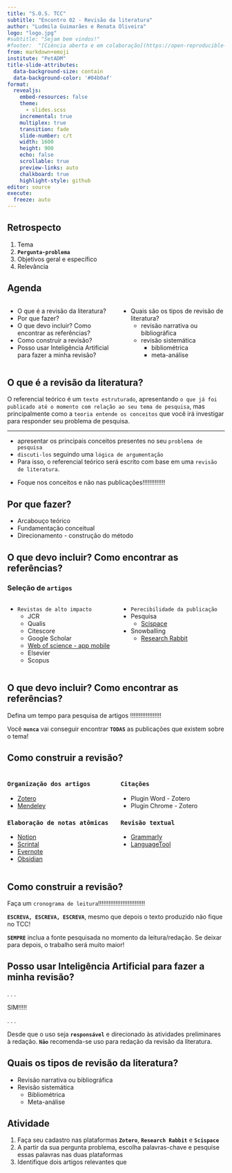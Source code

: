 ```yaml
---
title: "S.O.S. TCC"
subtitle: "Encontro 02 - Revisão da literatura"
author: "Ludmila Guimarães e Renata Oliveira"
logo: "logo.jpg"
#subtitle: "Sejam bem vindos!"
#footer:  "[Ciência aberta e em colaboração](https://open-reproducible-research.github.io/website/)"
from: markdown+emoji
institute: "PetADM"
title-slide-attributes: 
  data-background-size: contain
  data-background-color: '#04b0af'
format: 
  revealjs: 
    embed-resources: false
    theme: 
      - slides.scss
    incremental: true
    multiplex: true
    transition: fade
    slide-number: c/t
    width: 1600
    height: 900
    echo: false
    scrollable: true
    preview-links: auto
    chalkboard: true
    highlight-style: github
editor: source
execute:
  freeze: auto
---
```


## Retrospecto
1. Tema
2. **`Pergunta-problema`**
3. Objetivos geral e específico
4. Relevância

## Agenda
:::: {.columns}
::: {.column width="50%"}

- O que é a revisão da literatura?
- Por que fazer?
- O que devo incluir? Como encontrar as referências?
- Como construir a revisão?
- Posso usar Inteligência Artificial para fazer a minha revisão?
:::

::: {.column width="50%"}
- Quais são os tipos de revisão de literatura?
    - revisão narrativa ou bibliográfica
    - revisão sistemática
      - bibliométrica
      - meta-análise
:::
::::

## O que é a revisão da literatura?

O referencial teórico é um `texto estruturado`, apresentando `o que já foi publicado até o momento com relação ao seu tema de pesquisa`, mas principalmente como a `teoria entende os conceitos` que você irá investigar para responder seu problema de pesquisa.

<hr></hr>

- apresentar os principais conceitos presentes no seu `problema de pesquisa` 
- `discuti-los` seguindo uma `lógica de argumentação`
- Para isso, o referencial teórico será escrito com base em uma `revisão de literatura`.

:::{.incremental}

::: {.question}
- Foque nos conceitos e não nas publicações!!!!!!!!!!!!!
::: 
:::


## Por que fazer?
- Arcabouço teórico
- Fundamentação conceitual
- Direcionamento - construção do método



## O que devo incluir? Como encontrar as referências?


### Seleção de `artigos`
:::: {.columns}
::: {.column width="50%"}
- `Revistas de alto impacto`  
  - JCR   
  - Qualis   
  - Citescore   
  - Google Scholar   
  - [Web of science - app mobile](https://clarivate.com/web-of-science-my-research-assistant/?utm_source=owned&utm_medium=banner&utm_campaign=My_Research_Assistant_App_Parent_SAR_Global_2021&utm_content=wos-blue-banner)   
  - Elsevier   
  - Scopus
:::

::: {.column width="50%"}
- `Perecibilidade da publicação`
- Pesquisa 
  - [Scispace](https://typeset.io)
- Snowballing 
  - [Research Rabbit](https://www.researchrabbit.ai/)
:::
::::

## O que devo incluir? Como encontrar as referências?

:::{.question}
Defina um tempo para pesquisa de artigos !!!!!!!!!!!!!!!!!!
:::

:::{.question}
Você **`nunca`** vai conseguir encontrar **`TODAS`** as publicações que existem sobre o tema!
:::

## Como construir a revisão? 

:::: {.columns}
::: {.column width="50%"}
### `Organização dos artigos`
- [Zotero](https://www.zotero.org/download/)   
- [Mendeley](https://www.mendeley.com/)

### `Elaboração de notas atômicas`
- [Notion](https://notion.so)   
- [Scrintal](https://www.scrintal.com/)   
- [Evernote](https://evernote.com)   
- [Obsidian](https://obsidian.md/)   
:::
::: {.column width="50%"}

### `Citações`
- Plugin Word - Zotero
- Plugin Chrome - Zotero

### `Revisão textual`
- [Grammarly](https://www.grammarly.com/)
- [LanguageTool](https://languagetool.org/pt-BR/wordpress?utm_source=google&utm_medium=cpc&utm_campaign=&utm_content=&utm_term=&gclid=CjwKCAjwivemBhBhEiwAJxNWN8WgXmP2-UMF9JBeOGTChhsYxndJtVnqmKsAbw3pBYU8-SoFaTZ3fxoCe_YQAvD_BwE)
:::
::::

## Como construir a revisão? 

::: {.question}
Faça um `cronograma de leitura`!!!!!!!!!!!!!!!!!!!!!!!!!!!
:::

::: {.question}
**`ESCREVA, ESCREVA, ESCREVA`**, mesmo que depois o texto produzido não fique no TCC!
:::

::: {.question}
**`SEMPRE`** inclua a fonte pesquisada no momento da leitura/redação. Se deixar para depois, o trabalho será muito maior!
:::

## Posso usar Inteligência Artificial para fazer a minha revisão?

. . .

::: {.huge}
SIM!!!!!
:::
. . .

::: {.medium}
Desde que o uso seja **`responsável`** e direcionado às atividades preliminares à redação. **`Não`** recomenda-se uso para redação da revisão da literatura. 
:::


## Quais os tipos de revisão da literatura?
::: {.medium}
- Revisão narrativa ou bibliográfica
- Revisão sistemática
  - Bibliométrica
  - Meta-análise
:::

## Atividade
::: {.medium}
1. Faça seu cadastro nas plataformas **`Zotero`**, **`Research Rabbit`** e **`Scispace`**
2. A partir da sua pergunta problema, escolha palavras-chave e pesquise essas palavras nas duas plataformas
3. Identifique dois artigos relevantes que 
:::
